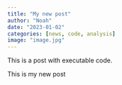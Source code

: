 ```yaml
---
title: "My new post"
author: "Noah"
date: "2023-01-02"
categories: [news, code, analysis]
image: "image.jpg"
---
```


This is a post with executable code.

This is my new post
